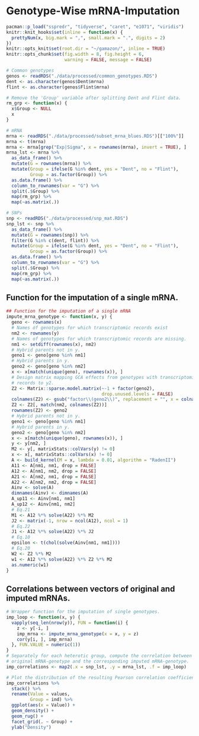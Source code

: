 # Genotype-Wise mRNA-Imputation
```r
pacman::p_load("sspredr", "tidyverse", "caret", "e1071", "viridis")
knitr::knit_hooks$set(inline = function(x) {
  prettyNum(x, big.mark = ",", small.mark = ".", digits = 2)
})
knitr::opts_knit$set(root.dir = "~/gamazon/", inline = TRUE)
knitr::opts_chunk$set(fig.width = 8, fig.height = 6, 
                      warning = FALSE, message = FALSE)
```



```r
# Common genotypes
genos <- readRDS("./data/processed/common_genotypes.RDS")
dent <- as.character(genos$Dent$mrna)
flint <- as.character(genos$Flint$mrna)

# Remove the 'Group' variable after splitting Dent and Flint data.
rm_grp <- function(x) {
  x$Group <- NULL
  x
}

# mRNA
mrna <- readRDS("./data/processed/subset_mrna_blues.RDS")[["100%"]]
mrna <- t(mrna)
mrna <- mrna[grep("Exp|Sigma", x = rownames(mrna), invert = TRUE), ]
mrna_lst <- mrna %>%
  as_data_frame() %>%
  mutate(G = rownames(mrna)) %>%
  mutate(Group = ifelse(G %in% dent, yes = "Dent", no = "Flint"),
         Group = as.factor(Group)) %>%
  as.data.frame() %>%
  column_to_rownames(var = "G") %>%
  split(.$Group) %>%
  map(rm_grp) %>%
  map(~as.matrix(.))

# SNPs
snp <- readRDS("./data/processed/snp_mat.RDS")
snp_lst <- snp %>%
  as_data_frame() %>%
  mutate(G = rownames(snp)) %>%
  filter(G %in% c(dent, flint)) %>%
  mutate(Group = ifelse(G %in% dent, yes = "Dent", no = "Flint"),
         Group = as.factor(Group)) %>%
  as.data.frame() %>%
  column_to_rownames(var = "G") %>%
  split(.$Group) %>%
  map(rm_grp) %>%
  map(~as.matrix(.))
```



## Function for the imputation of a single mRNA.
```r
## Function for the imputation of a single mRNA
impute_mrna_genotype <- function(x, y) {
  geno <- rownames(x)
  # Names of genotypes for which transcriptomic records exist
  nm2 <- rownames(y)
  # Names of genotypes for which transcriptomic records are missing.
  nm1 <- setdiff(rownames(x), nm2)
  # Hybrid parents not in y.
  geno1 <- geno[geno %in% nm1]
  # Hybrid parents in y.
  geno2 <- geno[geno %in% nm2]
  x <- x[match(unique(geno), rownames(x)), ]
  # Design matrix mapping GCA effects from genotypes with transcriptomic
  # records to y2.
  Z2 <- Matrix::sparse.model.matrix(~-1 + factor(geno2),
                                    drop.unused.levels = FALSE)
  colnames(Z2) <- gsub("factor\\(geno2\\)", replacement = "", x = colnames(Z2))
  Z2 <- Z2[, match(nm2, colnames(Z2))]
  rownames(Z2) <- geno2
  # Hybrid parents not in y.
  geno1 <- geno[geno %in% nm1]
  # Hybrid parents in y.
  geno2 <- geno[geno %in% nm2]
  x <- x[match(unique(geno), rownames(x)), ]
  y <- y[nm2, ]
  M2 <- y[, matrixStats::colVars(y) != 0]
  x <- x[, matrixStats::colVars(x) != 0]
  A <- build_kernel(M = x, lambda = 0.01, algorithm = "RadenII")
  A11 <- A[nm1, nm1, drop = FALSE]
  A12 <- A[nm1, nm2, drop = FALSE]
  A21 <- A[nm2, nm1, drop = FALSE]
  A22 <- A[nm2, nm2, drop = FALSE]
  Ainv <- solve(A)
  dimnames(Ainv) <- dimnames(A)
  A_up11 <- Ainv[nm1, nm1]
  A_up12 <- Ainv[nm1, nm2]
  # Eq.21
  M1 <- A12 %*% solve(A22) %*% M2
  J2 <- matrix(-1, nrow = ncol(A12), ncol = 1)
  # Eq.22
  J1 <- A12 %*% solve(A22) %*% J2
  # Eq.10
  epsilon <- t(chol(solve(Ainv[nm1, nm1])))
  # Eq.20
  W2 <- Z2 %*% M2
  w1 <- A12 %*% solve(A22) %*% Z2 %*% M2
  as.numeric(w1)
}
```


## Correlations between vectors of original and imputed mRNAs.
```r
# Wrapper function for the imputation of single genotypes.
imp_loop <- function(x, y) {
  vapply(seq_len(nrow(y)), FUN = function(i) {
    z <- y[-i, ]
    imp_mrna <- impute_mrna_genotype(x = x, y = z)
    cor(y[i, ], imp_mrna)
  }, FUN.VALUE = numeric(1))
}
# Separately for each heterotic group, compute the correlation between each 
# original mRNA-genotype and the corresponding imputed mRNA-genotype.
imp_correlations <- map2(.x = snp_lst, .y = mrna_lst, .f = imp_loop)
```


```r
# Plot the distribution of the resulting Pearson correlation coefficients.
imp_correlations %>%
  stack() %>%
  rename(Value = values,
         Group = ind) %>%
  ggplot(aes(x = Value)) +
  geom_density() +
  geom_rug() +
  facet_grid(. ~ Group) +
  ylab("Density")
```





















